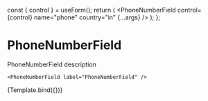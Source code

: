 

<Meta title="Forms/Fields/PhoneNumberField" component={PhoneNumberField} />

  const { control } = useForm();
  return (
    <PhoneNumberField control={control} name="phone" country="in" {...args} />
  );
};

# PhoneNumberField

PhoneNumberField description

```tsx
<PhoneNumberField label="PhoneNumberField" />
```

<Canvas>
  <Story name="PhoneNumberField">{Template.bind({})}</Story>
</Canvas>

<ArgsTable story="PhoneNumberField" />
